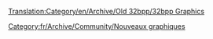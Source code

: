 [[Translation:Category/en/Archive/Old 32bpp/32bpp Graphics]]



[[Category:fr/Archive/Community/Nouveaux graphiques]]